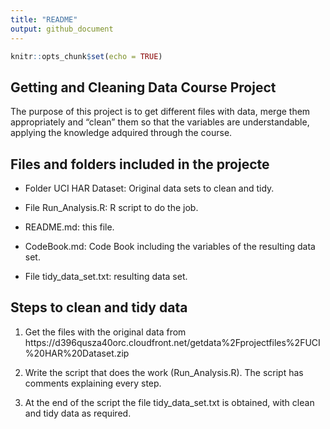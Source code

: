 ```yaml
---
title: "README"
output: github_document
---
```


```r
knitr::opts_chunk$set(echo = TRUE)
```
## Getting and Cleaning Data Course Project
The purpose of this project is to get different files with data, merge them appropriately and "clean" them so that the variables are understandable, applying the knowledge adquired through the course.

## Files and folders included in the projecte

* Folder UCI HAR Dataset: Original data sets to clean and tidy.

* File Run_Analysis.R: R script to do the job.

* README.md: this file.

* CodeBook.md: Code Book including the variables of the resulting data set.

* File tidy_data_set.txt: resulting data set.


## Steps to clean and tidy data

1. Get the files with the original data from https://d396qusza40orc.cloudfront.net/getdata%2Fprojectfiles%2FUCI%20HAR%20Dataset.zip

2. Write the script that does the work (Run_Analysis.R). The script has comments explaining every step.

3. At the end of the script the file tidy_data_set.txt is obtained, with clean and tidy data as required.
